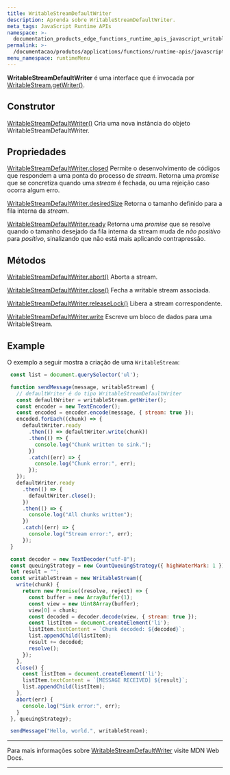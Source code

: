 ```yaml
---
title: WritableStreamDefaultWriter
description: Aprenda sobre WritableStreamDefaultWriter.
meta_tags: JavaScript Runtime APIs
namespace: >-
  documentation_products_edge_functions_runtime_apis_javascript_writable_stream_default_writer
permalink: >-
  /documentacao/produtos/applications/functions/runtime-apis/javascript/stream-default-writer/
menu_namespace: runtimeMenu
---
```


**WritableStreamDefaultWriter** é uma interface que é invocada por [WritableStream.getWriter()](https://developer.mozilla.org/en-US/docs/Web/API/WritableStream/getWriter).

## Construtor

[WritableStreamDefaultWriter()](https://developer.mozilla.org/en-US/docs/Web/API/WritableStreamDefaultWriter/WritableStreamDefaultWriter)
Cria uma nova instância do objeto WritableStreamDefaultWriter.

## Propriedades

[WritableStreamDefaultWriter.closed](https://developer.mozilla.org/en-US/docs/Web/API/WritableStreamDefaultWriter/closed)
Permite o desenvolvimento de códigos que respondem a uma ponta do processo de *stream*. Retorna uma *promise* que se concretiza quando uma *stream* é fechada, ou uma rejeição caso ocorra algum erro.

[WritableStreamDefaultWriter.desiredSize](https://developer.mozilla.org/en-US/docs/Web/API/WritableStreamDefaultWriter/desiredSize)
Retorna o tamanho definido para a fila interna da *stream*.

[WritableStreamDefaultWriter.ready](https://developer.mozilla.org/en-US/docs/Web/API/WritableStreamDefaultWriter/ready)
Retorna uma *promise* que se resolve quando o tamanho desejado da fila interna da stream muda de *não positivo* para *positivo*, sinalizando que não está mais aplicando contrapressão.

## Métodos

[WritableStreamDefaultWriter.abort()](https://developer.mozilla.org/en-US/docs/Web/API/WritableStreamDefaultWriter/abort)
Aborta a stream.

[WritableStreamDefaultWriter.close()](https://developer.mozilla.org/en-US/docs/Web/API/WritableStreamDefaultWriter/close)
Fecha a writable stream associada.

[WritableStreamDefaultWriter.releaseLock()](https://developer.mozilla.org/en-US/docs/Web/API/WritableStreamDefaultWriter/releaseLock)
Libera a stream correspondente.

[WritableStreamDefaultWriter.write](https://developer.mozilla.org/en-US/docs/Web/API/WritableStreamDefaultWriter/write)
Escreve um bloco de dados para uma WritableStream.

## Example

O exemplo a seguir mostra a criação de uma `WritableStream`:

```js
 const list = document.querySelector('ul');

 function sendMessage(message, writableStream) {
   // defaultWriter é do tipo WritableStreamDefaultWriter
   const defaultWriter = writableStream.getWriter();
   const encoder = new TextEncoder();
   const encoded = encoder.encode(message, { stream: true });
   encoded.forEach((chunk) => {
     defaultWriter.ready
       .then(() => defaultWriter.write(chunk))
       .then(() => {
         console.log("Chunk written to sink.");
       })
       .catch((err) => {
         console.log("Chunk error:", err);
       });
   });
   defaultWriter.ready
     .then(() => {
       defaultWriter.close();
     })
     .then(() => {
       console.log("All chunks written");
     })
     .catch((err) => {
       console.log("Stream error:", err);
     });
 }

 const decoder = new TextDecoder("utf-8");
 const queuingStrategy = new CountQueuingStrategy({ highWaterMark: 1 });
 let result = "";
 const writableStream = new WritableStream({
   write(chunk) {
     return new Promise((resolve, reject) => {
       const buffer = new ArrayBuffer(1);
       const view = new Uint8Array(buffer);
       view[0] = chunk;
       const decoded = decoder.decode(view, { stream: true });
       const listItem = document.createElement('li');
       listItem.textContent = `Chunk decoded: ${decoded}`;
       list.appendChild(listItem);
       result += decoded;
       resolve();
     });
   },
   close() {
     const listItem = document.createElement('li');
     listItem.textContent = `[MESSAGE RECEIVED] ${result}`;
     list.appendChild(listItem);
   },
   abort(err) {
     console.log("Sink error:", err);
   }
 }, queuingStrategy);

 sendMessage("Hello, world.", writableStream);
```

---

Para mais informações sobre [WritableStreamDefaultWriter](https://developer.mozilla.org/en-US/docs/Web/API/WritableStreamDefaultWriter) visite MDN Web Docs.





---

